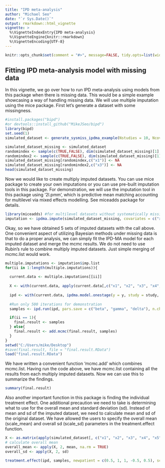 ```yaml
---
title: "IPD meta-analysis"
author: "Michael Seo"
date: "`r Sys.Date()`"
output: rmarkdown::html_vignette
vignette: >
  %\VignetteIndexEntry{IPD meta-analysis}
  %\VignetteEngine{knitr::rmarkdown}
  %\VignetteEncoding{UTF-8}
---
```


```r
knitr::opts_chunk$set(comment = "#>", message=FALSE, tidy.opts=list(width.cutoff=60), tidy=TRUE, collapse = TRUE, warning = FALSE) 
```

## Fitting IPD meta-analysis model with missing data

In this vignette, we go over how to run IPD meta-analysis using models from this package when there is missing data. This would be a simple example showcasing a way of handling missing data. We will use multiple imputation using the mice package. First let's generate a dataset with some missingness.

```r
#install.packages("bipd")
#or devtools::install_github("MikeJSeo/bipd")
library(bipd)
set.seed(1)
simulated_dataset <- generate_sysmiss_ipdma_example(Nstudies = 10, Ncov = 5, sys_missing_prob = 0, magnitude = 0.5, heterogeneity = 0.1)

simulated_dataset_missing <- simulated_dataset
randomindex <- sample(c(TRUE,FALSE), dim(simulated_dataset_missing)[1], replace = TRUE, prob = c(0.2, 0.8))
randomindex2 <- sample(c(TRUE,FALSE), dim(simulated_dataset_missing)[1], replace = TRUE, prob = c(0.1, 0.8))
simulated_dataset_missing[randomindex,c("x1")] <- NA
simulated_dataset_missing[randomindex2,c("x3")] <- NA
head(simulated_dataset_missing)
```

Now we would like to create multiply imputed datasets. You can use mice package to create your own imputations or you can use pre-built imputation tools in this package. For demonstration, we will use the imputation tool in this package using '2l.pmm', which is predictive mean matching accounting for multilevel via mixed effects modelling. See miceadds package for details.

```r
library(miceadds) #for multilevel datasets without systematically missing predictors
imputation <- ipdma.impute(simulated_dataset_missing, covariates = c("x1", "x2", "x3", "x4", "x5"), typeofvar = c("continuous", "binary", "binary", "continuous", "continuous"), interaction = TRUE, studyname = "study", treatmentname = "treat", outcomename = "y", m = 5)  
```

Okay, so we have obtained 5 sets of imputed datasets with the call above. One convenient aspect of utilizing Bayesian methods under missing data is that to do a proper analysis, we can simply fit the IPD-MA model for each imputed dataset and merge the mcmc results. We do not need to use Rubin's rule to combine multiply imputed datasets. Just simple merging of mcmc.list would work.

```r
multiple.imputations <- imputation$imp.list
for(ii in 1:length(multiple.imputations)){
  
  current.data <- multiple.imputations[[ii]]
  
  X <- with(current.data, apply(current.data[,c("x1", "x2", "x3", "x4", "x5")],2, function(x) as.numeric(x)))
  
  ipd <- with(current.data, ipdma.model.onestage(y = y, study = study, treat = treat, X = X, response = "normal", shrinkage = "none"))
  
  #Run only 500 iterations for demonstration
  samples <- ipd.run(ipd, pars.save = c("beta", "gamma", "delta"), n.chains = 3, n.burnin = 500, n.iter = 5000) 

  if(ii == 1){
    final.result <- samples
  } else{
    final.result <- add.mcmc(final.result, samples)
  }
}
setwd("C:/Users/mike/Desktop")
#save(final.result, file = "final.result.RData")
load("final.result.RData")
```

We have written a convenient function 'mcmc.add' which combines mcmc.list. Having run the code above, we have mcmc.list containing all the results from each multiply imputed datasets. Now we can use this to summarize the findings.

```r
summary(final.result)
```

Also another important function in this package is finding the individual treatment effect. One additional precaution we need to take is determining what to use for the overall mean and standard deviation (sd). Instead of mean and sd of the imputed dataset, we need to calculate mean and sd of the original dataset. We have allowed the users to specify the overall mean (scale_mean) and overall sd (scale_sd) parameters in the treatment.effect function.

```r
X <- as.matrix(apply(simulated_dataset[, c("x1", "x2", "x3", "x4", "x5")], 2, as.numeric))
# calculate overall mean
overall_mean <- apply(X, 2, mean, na.rm = TRUE)
overall_sd <- apply(X, 2, sd)

treatment.effect(ipd, samples, newpatient = c(0.5, 1, 1, -0.5, 0.5), scale_mean = overall_mean, scale_sd = overall_sd)
```




